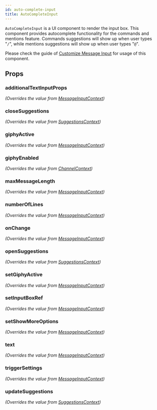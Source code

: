 ```yaml
---
id: auto-complete-input
title: AutoCompleteInput
---
```







`AutoCompleteInput` is a UI component to render the input box. This component provides autocomplete functionality for the commands and mentions feature.
Commands suggestions will show up when user types "`/`", while mentions suggestions will show up when user types "`@`".

Please check the guide of [Customize Message Input](../guides/message_input.mdx) for usage of this component.

## Props

### additionalTextInputProps

_(Overrides the value from [MessageInputContext](../contexts/message_input_context.mdx))_

<AdditionalTextInputProps />

### closeSuggestions

_(Overrides the value from [SuggestionsContext](../contexts/suggestions_context.mdx))_

<CloseSuggestions />

### giphyActive

_(Overrides the value from [MessageInputContext](../contexts/message_input_context.mdx))_

<GiphyActive />

### giphyEnabled

_(Overrides the value from [ChannelContext](../contexts/channel_context.mdx))_

<GiphyEnabled />

### maxMessageLength

_(Overrides the value from [MessageInputContext](../contexts/message_input_context.mdx))_

<MaxMessageLength />

### numberOfLines

_(Overrides the value from [MessageInputContext](../contexts/message_input_context.mdx))_

<NumberOfLines />

### onChange

_(Overrides the value from [MessageInputContext](../contexts/message_input_context.mdx))_

<OnChange />

### openSuggestions

_(Overrides the value from [SuggestionsContext](../contexts/suggestions_context.mdx))_

<OpenSuggestions />

### setGiphyActive

_(Overrides the value from [MessageInputContext](../contexts/message_input_context.mdx))_

<SetGiphyActive />

### setInputBoxRef

_(Overrides the value from [MessageInputContext](../contexts/message_input_context.mdx))_

<SetInputBoxRef />

### setShowMoreOptions

_(Overrides the value from [MessageInputContext](../contexts/message_input_context.mdx))_

<SetShowMoreOptions />

### text

_(Overrides the value from [MessageInputContext](../contexts/message_input_context.mdx))_

<Text />

### triggerSettings

_(Overrides the value from [MessageInputContext](../contexts/message_input_context.mdx))_

<TriggerSettings />

### updateSuggestions

_(Overrides the value from [SuggestionsContext](../contexts/suggestions_context.mdx))_

<UpdateSuggestions />

